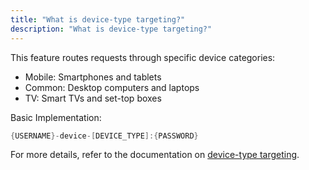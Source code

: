 ```yaml
---
title: "What is device-type targeting?"
description: "What is device-type targeting?"
---
```


This feature routes requests through specific device categories:

- Mobile: Smartphones and tablets
- Common: Desktop computers and laptops 
- TV: Smart TVs and set-top boxes

Basic Implementation:

```java
{USERNAME}-device-[DEVICE_TYPE]:{PASSWORD}
```

For more details, refer to the documentation on [device-type targeting](https://docs.joinmassive.com/residential/device-type-targeting).